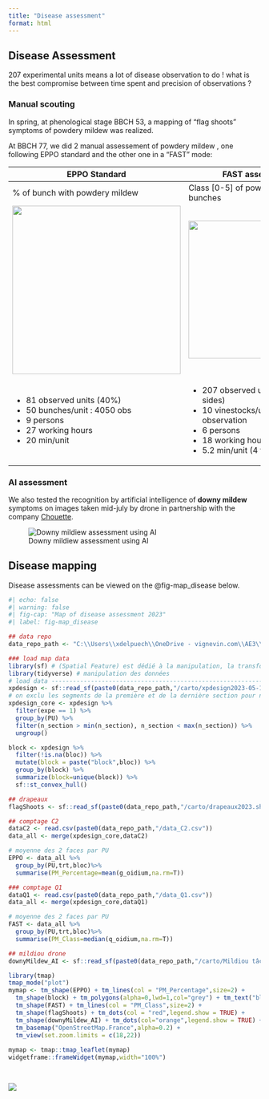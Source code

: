 ```yaml
---
title: "Disease assessment"
format: html
---
```


## Disease Assessment

207 experimental units means a lot of disease observation to do ! what is the best compromise between time spent and precision of observations ?

### Manual scouting

In spring, at phenological stage BBCH 53, a mapping of "flag shoots" symptoms of powdery mildew was realized.

At BBCH 77, we did 2 manual assessement of powdery mildew , one following EPPO standard and the other one in a "FAST" mode:

+---------------------------------+--------------------------------------------+
| EPPO Standard                   | FAST assessment                            |
+=================================+============================================+
| \% of bunch with powdery mildew | Class \[0-5\] of powdery mildew on bunches |
+---------------------------------+--------------------------------------------+
| ![](EPPO.png){width="336"}      | ![](FAST.png){width="275"}                 |
+---------------------------------+--------------------------------------------+
| -   81 observed units (40%)     | -   207 observed units (on both sides)     |
| -   50 bunches/unit : 4050 obs  | -   10 vinestocks/unit : 4140 observation  |
| -   9 persons                   | -   6 persons                              |
| -   27 working hours            | -   18 working hours                       |
| -   20 min/unit                 | -   5.2 min/unit (4 times faster)          |
+---------------------------------+--------------------------------------------+

### AI assessment

We also tested the recognition by artificial intelligence of **downy mildew** symptoms on images taken mid-july by drone in partnership with the company [Chouette](https://www.chouette.vision/).

![Downy mildiew assessment using AI](Chouette.png)

## Disease mapping

Disease assessments can be viewed on the @fig-map_disease below.

```r
#| echo: false
#| warning: false
#| fig-cap: "Map of disease assessment 2023"
#| label: fig-map_disease

## data repo
data_repo_path <- "C:\\Users\\xdelpuech\\OneDrive - vignevin.com\\AE3\\ProjetsEnCours\\BIOSPRAYTECH\\03_DATA\\biospraytech2023\\data"

### load map data
library(sf) # (Spatial Feature) est dédié à la manipulation, la transformation et l’analyse de données spatiales. A la manière du Tidyverse, il combine les fonctionnalités de {sp}, {rgeos} et {rgdal} dans un package.
library(tidyverse) # manipulation des données
# load data ---------------------------------------------------------------
xpdesign <- sf::read_sf(paste0(data_repo_path,"/carto/xpdesign2023-05-11.shp"))
# on exclu les segments de la première et de la dernière section pour ne garder que les 2 segments centraux
xpdesign_core <- xpdesign %>%
  filter(expe == 1) %>%
  group_by(PU) %>%
  filter(n_section > min(n_section), n_section < max(n_section)) %>%
  ungroup()

block <- xpdesign %>%
  filter(!is.na(bloc)) %>%
  mutate(block = paste("block",bloc)) %>%
  group_by(block) %>%
  summarize(block=unique(block)) %>%
  sf::st_convex_hull()

## drapeaux
flagShoots <- sf::read_sf(paste0(data_repo_path,"/carto/drapeaux2023.shp"))

## comptage C2
dataC2 <- read.csv(paste0(data_repo_path,"/data_C2.csv"))
data_all <- merge(xpdesign_core,dataC2)

# moyenne des 2 faces par PU 
EPPO <- data_all %>%
  group_by(PU,trt,bloc)%>%
  summarise(PM_Percentage=mean(g_oidium,na.rm=T))

### comptage Q1
dataQ1 <- read.csv(paste0(data_repo_path,"/data_Q1.csv"))
data_all <- merge(xpdesign_core,dataQ1)

# moyenne des 2 faces par PU 
FAST <- data_all %>%
  group_by(PU,trt,bloc)%>%
  summarise(PM_Class=median(q_oidium,na.rm=T))

## mildiou drone
downyMildew_AI <- sf::read_sf(paste0(data_repo_path,"/carto/Mildiou tâche d'huile_10-07-2023_10-13-35.shp"))

library(tmap)
tmap_mode("plot")
mymap <- tm_shape(EPPO) + tm_lines(col = "PM_Percentage",size=2) +
  tm_shape(block) + tm_polygons(alpha=0,lwd=1,col="grey") + tm_text("block") +
  tm_shape(FAST) + tm_lines(col = "PM_Class",size=2) +
  tm_shape(flagShoots) + tm_dots(col = "red",legend.show = TRUE) +
  tm_shape(downyMildew_AI) + tm_dots(col="orange",legend.show = TRUE) +
  tm_basemap("OpenStreetMap.France",alpha=0.2) +
  tm_view(set.zoom.limits = c(18,22))
 
mymap <- tmap::tmap_leaflet(mymap) 
widgetframe::frameWidget(mymap,width="100%")

    
```

![](logoUMT.png)
